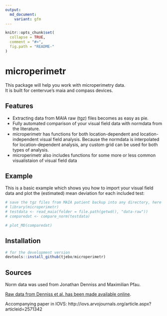 ```yaml
---
output:
  md_document:
    variant: gfm
---
```


<!-- README.md is generated from README.Rmd. Please edit that file -->

```r
knitr::opts_chunk$set(
  collapse = TRUE,
  comment = "#>",
  fig.path = "README-"
)
```

# microperimetr

This package will help you work with microperimetry data.  
It is built for centervue's maia and compass devices. 

## Features
- Extracting data from MAIA raw (tgz) files becomes as easy as pie.
- Fully automated comparison of your visual field data with normdata from the literature. 
- microperimetr has functions for both location-dependent and location-independent visual field analysis. Because the normdata is interpolated for location-dependent analysis, any custom grid can be used for both types of analysis. 
- microperimetr also includes functions for some more or less common visualistaion of visual field data

## Example

This is a basic example which shows you how to import your visual field data and plot the (estimated) mean deviation for each included test:

```r
# save the tgz files from MAIA patient backup into any directory, here "norm_raw", which is a folder in the working directory 
# library(microperimetr)
# testdata <- read_maia(folder = file.path(getwd(), "data-raw"))
# comparedat <- compare_norm(testdata)
```
```r
# plot_MD(comparedat)
```

## Installation 
```r
# for the development version 
devtools::install_github(tjebo/microperimetr)
```

## Sources
Norm data was used from Jonathan Denniss and Maximilian Pfau. 

[Raw data from Denniss et al. has been made available online](https://www.sciencedirect.com/science/article/pii/S2352340916304978). 

Accompanying paper in IOVS: http://iovs.arvojournals.org/article.aspx?articleid=2571342

